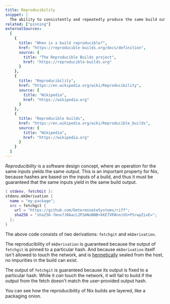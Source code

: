 ```yaml
---
title: Reproducibility
snippet: |
  The ability to consistently and repeatedly produce the same build outputs from the same build inputs
related: ["pinning"]
externalSources:
  [
    {
      title: "When is a build reproducible?",
      href: "https://reproducible-builds.org/docs/definition",
      source: {
        title: "The Reproducible Builds project",
        href: "https://reproducible-builds.org"
      }
    },
    {
      title: "Reproducibility",
      href: "https://en.wikipedia.org/wiki/Reproducibility",
      source: {
        title: "Wikipedia",
        href: "https://wikipedia.org"
      }
    },
    {
      title: "Reproducible builds",
      href: "https://en.wikipedia.org/wiki/Reproducible_builds",
      source: {
        title: "Wikipedia",
        href: "https://wikipedia.org"
      }
    }
  ]
---
```


*Reproducibility* is a software design concept, where an operation for the same inputs yields the same output.
This is an important property for Nix, because hashes are based on the inputs of a build,
and thus it must be guaranteed that the same inputs yield in the same build output.

```nix
{ stdenv, fetchGit }:
stdenv.mkDerivation {
  name = "my-package";
  src = fetchgit {
    url = "https://github.com/DeterminateSystems/riff";
    sha256 = "sha256-7mnx7J0AacL2P2mNuNNB+kKE7VR8nniVG+PSrwpZixE=";
  };
}
```

The above code consists of *two* derivations: `fetchgit` and `mkDerivation`.

The reproducibility of `mkDerivation` is guaranteed because the output of `fetchgit` is pinned to a particular hash.
And because `mkDerivation` itself isn't allowed to touch the network, and is [hermetically](/concepts/hermeticity) sealed from the host, no impurities in the build can exist.

The output of `fetchgit` is guaranteed because its output is fixed to a particular hash.
While it *can* touch the network, it will fail to build if the output from the fetch doesn't match the user-provided output hash.

You can see how the reproducibility of Nix builds are layered, like a packaging onion.
